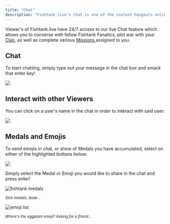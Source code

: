 ```yaml
---
title: "Chat"
description: "Fishtank.live's Chat is one of the coolest hangouts online"
---
```


Viewer's of Fishtank.live have 24/7 access to our live Chat feature which allows you to converse with fellow Fishtank Fanatics, plot war with your [Clan](https://fishtanklive.mintlify.app/pages/features/clans), as well as complete various [Missions ](https://fishtanklive.mintlify.app/pages/features/missions)assigned to you.

## Chat

To start chatting, simply type out your message in the chat box and smack that enter key!

![](/CHAT.png)

## Interact with other Viewers

You can click on a user's name in the chat in order to interact with said user:

![](/interact.png)

## Medals and Emojis

To send emojis in chat, or show of Medals you have accumulated, select on either of the highlighted buttons below:

![](/emojimedals.png)

Simply select the Medal or Emoji you would like to share in the chat and press enter!

![fishtank medals](/medals.png)

*<sub>Sick medals, dude...</sub>*

![emoji list](/emoji.png)

*<sub>Where's the eggplant emoji? Asking for a friend...</sub>*